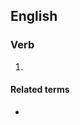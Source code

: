 ==English==

===Verb===
{{head|en|verb form}}

# {{en-past of|parameterize}}

====Related terms====
* {{l|en|parametric}}